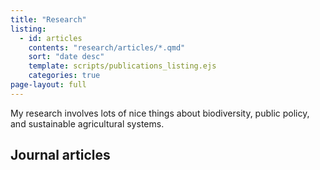 ```yaml
---
title: "Research"
listing:
  - id: articles
    contents: "research/articles/*.qmd"
    sort: "date desc"
    template: scripts/publications_listing.ejs
    categories: true
page-layout: full
---
```


My research involves lots of nice things about biodiversity, public policy, and sustainable agricultural systems.


## Journal articles
